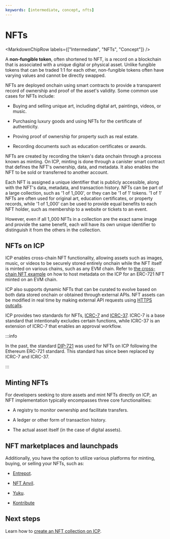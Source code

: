 ```yaml
---
keywords: [intermediate, concept, nfts]
---
```



# NFTs

<MarkdownChipRow labels={["Intermediate", "NFTs", "Concept"]} />

A **non-fungible token**, often shortened to NFT, is a record on a blockchain that is associated with a unique digital or physical asset. Unlike fungible tokens that can be traded 1:1 for each other, non-fungible tokens often have varying values and cannot be directly swapped.

NFTs are deployed onchain using smart contracts to provide a transparent record of ownership and proof of the asset's validity. Some common use cases for NFTs include:

- Buying and selling unique art, including digital art, paintings, videos, or music.

- Purchasing luxury goods and using NFTs for the certificate of authenticity.

- Proving proof of ownership for property such as real estate.

- Recording documents such as education certificates or awards.

NFTs are created by recording the token's data onchain through a process known as minting. On ICP, minting is done through a <GlossaryTooltip>canister</GlossaryTooltip> smart contract that defines the NFT's ownership, data, and metadata. It also enables the NFT to be sold or transferred to another account.

Each NFT is assigned a unique identifier that is publicly accessible, along with the NFT's data, metadata, and transaction history. NFTs can be part of a large collection, such as '1 of 1_000', or they can be '1 of 1' tokens. '1 of 1' NFTs are often used for original art, education certificates, or property records, while '1 of 1_000' can be used to provide equal benefits to each NFT holder, such as membership to a website or tickets to an event.

However, even if all 1_000 NFTs in a collection are the exact same image and provide the same benefit, each will have its own unique identifier to distinguish it from the others in the collection.

## NFTs on ICP

ICP enables cross-chain NFT functionality, allowing assets such as images, music, or videos to be securely stored entirely onchain while the NFT itself is minted on various chains, such as any EVM chain. Refer to [the cross-chain NFT example](https://github.com/domwoe/erc-721-ic-assets) on how to host metadata on the ICP for an ERC-721 NFT minted on an EVM chain.

ICP also supports dynamic NFTs that can be curated to evolve based on both data stored onchain or obtained through external APIs. NFT assets can be modified in real time by making external API requests using [HTTPS outcalls](/docs/current/developer-docs/smart-contracts/advanced-features/https-outcalls/https-outcalls-overview).

ICP provides two standards for NFTs, [ICRC-7](https://github.com/dfinity/ICRC/blob/main/ICRCs/ICRC-7/ICRC-7.md) and [ICRC-37](https://github.com/dfinity/ICRC/blob/main/ICRCs/ICRC-37/ICRC-37.md). ICRC-7 is a base standard that intentionally excludes certain functions, while ICRC-37 is an extension of ICRC-7 that enables an approval workflow.

:::info

In the past, the standard [DIP-721](https://github.com/Psychedelic/DIP721) was used for NFTs on ICP following the Ethereum ERC-721 standard. This standard has since been replaced by ICRC-7 and ICRC-37.

:::


## Minting NFTs

For developers seeking to store assets and mint NFTs directly on ICP, an NFT implementation typically encompasses three core functionalities:

- A registry to monitor ownership and facilitate transfers.

- A ledger or other form of transaction history.

- The actual asset itself (in the case of digital assets).

## NFT marketplaces and launchpads

Additionally, you have the option to utilize various platforms for minting, buying, or selling your NFTs, such as:

- [Entrepot](https://entrepot.app/).

- [NFT Anvil](https://nftanvil.com/).

- [Yuku](https://yuku.app/).

- [Kontribute](https://kontribute.app/)

## Next steps

Learn how to [create an NFT collection on ICP](nft-collections.mdx).
